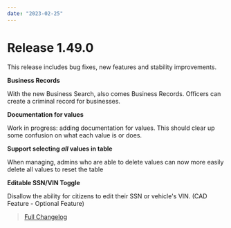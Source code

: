 ```yaml
---
date: "2023-02-25"
---
```


# Release 1.49.0

This release includes bug fixes, new features and stability improvements.

**Business Records**

With the new Business Search, also comes Business Records. Officers can create a criminal record for businesses.

**Documentation for values**

Work in progress: adding documentation for values. This should clear up some confusion on what each value is or does.

**Support selecting _all_ values in table**

When managing, admins who are able to delete values can now more easily delete all values to reset the table

**Editable SSN/VIN Toggle**

Disallow the ability for citizens to edit their SSN or vehicle's VIN. (CAD Feature - Optional Feature)

> [Full Changelog](https://github.com/SnailyCAD/snaily-cadv4/releases/tag/1.49.0)
